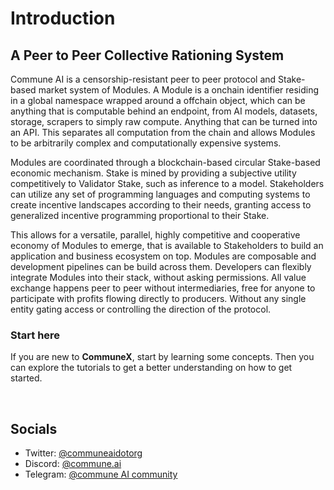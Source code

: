 
# Introduction

## A Peer to Peer Collective Rationing System

Commune AI is a censorship-resistant peer to peer protocol and Stake-based market system of Modules. A Module is a onchain identifier residing in a global namespace wrapped around a offchain object, which can be anything that is computable behind an endpoint, from AI models, datasets, storage, scrapers to simply raw compute. Anything that can be turned into an API. This separates all computation from the chain and allows Modules to be arbitrarily complex and computationally expensive systems.

Modules are coordinated through a blockchain-based circular Stake-based economic mechanism. Stake is mined by providing a subjective utility competitively to Validator Stake, such as inference to a model. Stakeholders can utilize any set of programming languages and computing systems to create incentive landscapes according to their needs, granting access to generalized incentive programming proportional to their Stake.

This allows for a versatile, parallel, highly competitive and cooperative economy of Modules to emerge, that is available to Stakeholders to build an application and business ecosystem on top. Modules are composable and development pipelines can be build across them. Developers can flexibly integrate Modules into their stack, without asking permissions. All value exchange happens peer to peer without intermediaries, free for anyone to participate with profits flowing directly to producers. Without any single entity gating access or controlling the direction of the protocol.

### Start here

If you are new to **CommuneX**, start by learning some concepts. Then you can explore the tutorials to get a better understanding on how to get started.

<StartCards />

<br />

## Socials

- Twitter: [@communeaidotorg](https://twitter.com/communeaidotorg)
- Discord: [@commune.ai](https://discord.com/invite/DgjvQXvhqf)
- Telegram: [@commune AI community](https://t.me/communecommunity)
